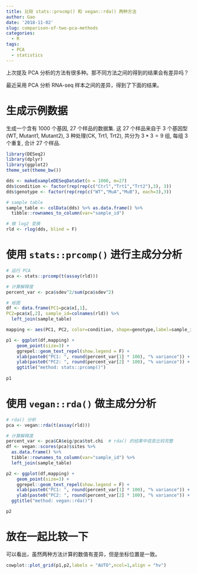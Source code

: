 ```yaml
---
title: 比较 stats::procmp() 和 vegan::rda() 两种方法
author: Gao
date: '2018-11-02'
slug: comparison-of-two-pca-methods
categories:
  - R
tags:
  - PCA
  - statistics
---
```


上次提及 PCA 分析的方法有很多种。那不同方法之间的得到的结果会有差异吗？

最近采用 PCA 分析 RNA-seq 样本之间的差异，得到了下面的结果。

# 生成示例数据

生成一个含有 1000 个基因, 27 个样品的数据集.
这 27 个样品来自于 3 个基因型(WT, Mutant1, Mutant2),
3 种处理(CK, Trt1, Trt2), 共分为 $3 * 3 = 9$ 组, 
每组 3 个重复, 合计 27 个样品.

```r
library(DESeq2)
library(dplyr)
library(ggplot2)
theme_set(theme_bw())

dds <- makeExampleDESeqDataSet(n = 1000, m=27)
dds$condition <- factor(rep(rep(c("Ctrl","Trt1","Trt2"),3), 3))
dds$genotype <- factor(rep(rep(c("WT","MuA","MuB"), each=3),3))

# sample table
sample_table <- colData(dds) %>% as.data.frame() %>%
  tibble::rownames_to_column(var="sample_id")

# 做 log2 变换
rld <- rlog(dds, blind = F)
```


# 使用 `stats::prcomp()` 进行主成分分析

```r
# 运行 PCA
pca <- stats::prcomp(t(assay(rld)))

# 计算解释度
percent_var <- pca$sdev^2/sum(pca$sdev^2)

# 绘图
df <- data.frame(PC1=pca$x[,1], 
PC2=pca$x[,2], sample_id=colnames(rld)) %>% 
  left_join(sample_table)

mapping <- aes(PC1, PC2, color=condition, shape=genotype,label=sample_id)

p1 <- ggplot(df,mapping) +
    geom_point(size=3) +
    ggrepel::geom_text_repel(show.legend = F) +
    xlab(paste0("PC1: ", round(percent_var[1] * 100), "% variance")) + 
    ylab(paste0("PC2: ", round(percent_var[2] * 100), "% variance")) +
    ggtitle("method: stats::prcomp()")
    
p1

```

# 使用 `vegan::rda()` 做主成分分析

```r
# rda() 分析
pca <- vegan::rda(t(assay(rld))) 

# 计算解释度
percent_var <- pca$CA$eig/pca$tot.chi  # rda() 的结果中信息比较完整
df <- vegan::scores(pca)$sites %>% 
  as.data.frame() %>%
  tibble::rownames_to_column(var="sample_id") %>%
  left_join(sample_table)

p2 <- ggplot(df,mapping) +
    geom_point(size=3) +
    ggrepel::geom_text_repel(show.legend = F) +
    xlab(paste0("PC1: ", round(percent_var[1] * 100), "% variance")) + 
    ylab(paste0("PC2: ", round(percent_var[2] * 100), "% variance")) + 
  ggtitle("method: vegan::rda()")

p2
```

# 放在一起比较一下

可以看出，虽然两种方法计算的数值有差异，但是坐标位置是一致。

```r
cowplot::plot_grid(p1,p2,labels = "AUTO",ncol=1,align = "hv")
```
